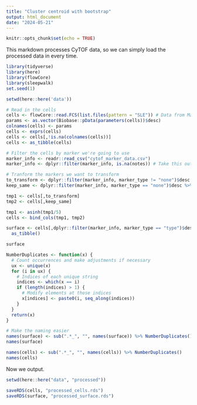 ```yaml
---
title: "Cluster centroid with bootstrap"
output: html_document
date: "2024-05-21"
---
```


```r
knitr::opts_chunk$set(echo = TRUE)
```

This markdown processes CyTOF data, so we can simply load the processed data in every time.

```r
library(tidyverse)
library(here)
library(flowCore)
library(sleepwalk)
set.seed(1)

setwd(here::here('data'))

# Read in the cells
cells <- flowCore::read.FCS(list.files(pattern = "SLE")) # Data from Marie Burns
params <- as.vector(Biobase::pData(parameters(cells))$desc)
colnames(cells) <- params
cells <- exprs(cells) 
cells <- cells[,!is.na(colnames(cells))]
cells <- as_tibble(cells)

# Filter the cells by marker we're going to use
marker_info <- readr::read_csv("cytof_marker_data.csv")
marker_info <- dplyr::filter(marker_info, is.na(notes)) # Take this out later

# Tranform the markers we want to transform
to_transform <- dplyr::filter(marker_info, marker_type != "none")$desc
keep_same <- dplyr::filter(marker_info, marker_type == "none")$desc %>% .[!is.na(.)]

tmp1 <- cells[,to_transform]
tmp2 <- cells[,keep_same]

tmp1 <- asinh(tmp1/5)
cells <- bind_cols(tmp1, tmp2)
```
```r
surface <- cells[,dplyr::filter(marker_info, marker_type == "type")$desc] %>% 
  as_tibble()

surface
```

```r
NumberDuplicates <- function(x) {
  # Count occurrences and make adjustments if necessary
  ux <- unique(x)
  for (i in ux) {
    # Indices of each unique string
    indices <- which(x == i)
    if (length(indices) > 1) {
      # Modify elements at those indices
      x[indices] <- paste0(i, seq_along(indices))
    }
  }
  return(x)
}

# Make the naming easier
names(surface) <- sub(".*_", "", names(surface)) %>% NumberDuplicates()
names(surface)

names(cells) <- sub(".*_", "", names(cells)) %>% NumberDuplicates()
names(cells)
```
Now we output.

```r
setwd(here::here("data", "processed"))

saveRDS(cells, "processed_cells.rds")
saveRDS(surface, "processed_surface.rds")
```











